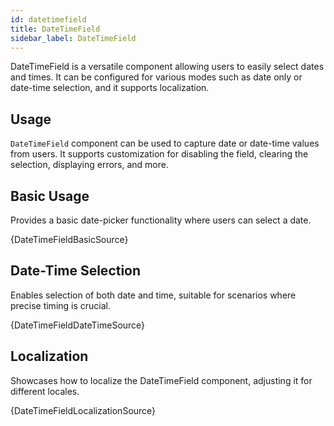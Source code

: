 ```yaml
---
id: datetimefield
title: DateTimeField
sidebar_label: DateTimeField
---
```


DateTimeField is a versatile component allowing users to easily select dates and times. It can be configured for various modes such as date only or date-time selection, and it supports localization.

## Usage

`DateTimeField` component can be used to capture date or date-time values from users. It supports customization for disabling the field, clearing the selection, displaying errors, and more.


## Basic Usage

Provides a basic date-picker functionality where users can select a date.


<CodeSample>
    <DateTimeFieldBasicDemo />
</CodeSample>

<CodeBlock language="tsx">{DateTimeFieldBasicSource}</CodeBlock>

## Date-Time Selection

Enables selection of both date and time, suitable for scenarios where precise timing is crucial.


<CodeSample>
    <DateTimeFieldDateTimeDemo />
</CodeSample>

<CodeBlock language="tsx">{DateTimeFieldDateTimeSource}</CodeBlock>

## Localization

Showcases how to localize the DateTimeField component, adjusting it for different locales.


<CodeSample>
    <DateTimeFieldLocalizationDemo />
</CodeSample>

<CodeBlock language="tsx">{DateTimeFieldLocalizationSource}</CodeBlock>
